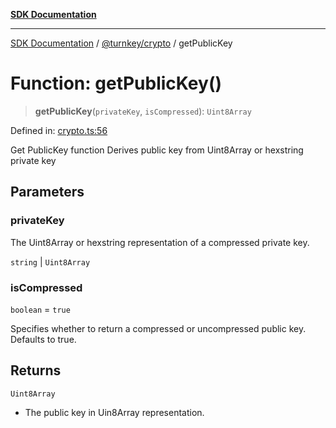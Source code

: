[**SDK Documentation**](../../../README.mdx)

***

[SDK Documentation](../../../packages.mdx) / [@turnkey/crypto](../README.mdx) / getPublicKey

# Function: getPublicKey()

> **getPublicKey**(`privateKey`, `isCompressed`): `Uint8Array`

Defined in: [crypto.ts:56](https://github.com/tkhq/sdk/blob/e1b1a69bdd608320aaf03cc2dbbf68dc0c52b28d/packages/crypto/src/crypto.ts#L56)

Get PublicKey function
Derives public key from Uint8Array or hexstring private key

## Parameters

### privateKey

The Uint8Array or hexstring representation of a compressed private key.

`string` | `Uint8Array`

### isCompressed

`boolean` = `true`

Specifies whether to return a compressed or uncompressed public key. Defaults to true.

## Returns

`Uint8Array`

- The public key in Uin8Array representation.
